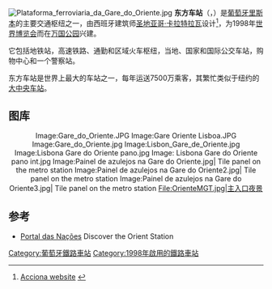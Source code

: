 {{Infobox station 
| name          = 东方车站<br />{{lang|pt|Gare do Oriente}}
| type          = [[Intermodal_passenger_transport|Intermodal station]]
| style         = 
| image         = Plataforma ferroviaria da Gare do Oriente.jpg
| image_caption = 
| address       = Ed. Gare do Oriente, piso 1 <br> Av. D. João II
| country       = {{POR}}
| borough       = [[里斯本|里斯本]]
| coordinates   = {{coord|38|46|04|N|9|05|57|W|region:PT_type:railwaystation|display=inline,title}}
| line          = [[北線_(葡萄牙)|北線]]<br />[[南線_(葡萄牙)|南線]]<br />Sintra Line<br />Azambuja Line
| other         = 
| structure     = [[現代建築|現代建築]]
| platform      = 8
| depth         = 
| levels        = 
| tracks        = 
| parking       = yes
| bicycle       = yes
| baggage_check = 
| opened        = 1998
| architect     = [[聖地牙哥·卡拉特拉瓦|聖地牙哥·卡拉特拉瓦]]
| closed        = 
| rebuilt       = 
| electrified   =  
| ADA           = yes
| code          = 
| owned         = [[葡萄牙鐵路|葡萄牙鐵路]]
| zone          = 
| smartcardname = 
| smartcardstatus = 
| former        = 
| passengers    = 
| pass_year     = 
| pass_percent  = 
| pass_system   = 
| mpassengers   = 
| services      = 
| map_locator   = 
}}
[[Image:Plataforma_ferroviaria_da_Gare_do_Oriente.jpg|right]]
'''东方车站'''（{{lang-pt|Gare do Oriente}}，{{IPA-pt|ɡaɾ(ɨ) du oɾiˈẽt(ɨ)}}）是[[葡萄牙|葡萄牙]][[里斯本|里斯本]]的主要交通枢纽之一，由西班牙建筑师[[圣地亚哥·卡拉特拉瓦|圣地亚哥·卡拉特拉瓦]]设计<ref>[http://www.acciona-infraestructuras.es/default.asp?x=000202020203&z=000123&item=4033&pag=&idArea=&idTipoActividad=&idTipoSector= Acciona website] {{webarchive|url=https://web.archive.org/web/20080202130141/http://www.acciona-infraestructuras.es/default.asp?x=000202020203&z=000123&item=4033&pag=&idArea=&idTipoActividad=&idTipoSector= |date=2008-02-02 }}</ref>，为1998年[[世界博览会|世界博览会]]而在[[万国公园|万国公园]]兴建。

它包括地铁站，高速铁路、通勤和区域火车枢纽，当地、国家和国际公交车站，购物中心和一个警察站。

东方车站是世界上最大的车站之一，每年运送7500万乘客，其繁忙类似于纽约的[[大中央车站|大中央车站]]。

== 图库 ==
<center><gallery>
Image:Gare_do_Oriente.JPG
Image:Gare Oriente Lisboa.JPG
Image:Gare_do_Oriente.jpg
Image:Lisbon_Gare_de_Oriente.jpg
Image:Lisbona Gare do Oriente pano.jpg
Image: Lisbona Gare do Oriente pano int.jpg
Image:Painel de azulejos na Gare do Oriente.jpg| Tile panel on the metro station
Image:Painel de azulejos na Gare do Oriente2.jpg| Tile panel on the metro station
Image:Painel de azulejos na Gare do Oriente3.jpg| Tile panel on the metro station
File:OrienteMGT.jpg|主入口夜景
</gallery></center>

==参考 ==
* [http://www.portaldasnacoes.pt/ Portal das Nações] {{Wayback|url=http://www.portaldasnacoes.pt/ |date=20210125010529 }} Discover the Orient Station
{{reflist}}

{{Commons category|Gare do Oriente}}

[[Category:葡萄牙鐵路車站|Category:葡萄牙鐵路車站]]
[[Category:1998年啟用的鐵路車站|Category:1998年啟用的鐵路車站]]